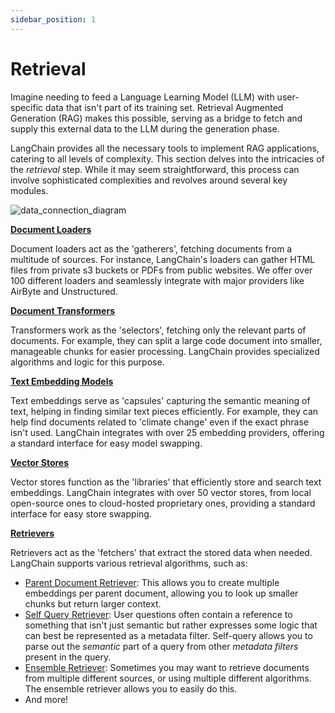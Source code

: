 ```yaml
---
sidebar_position: 1
---
```


# Retrieval

Imagine needing to feed a Language Learning Model (LLM) with user-specific data that isn't part of its training set. Retrieval Augmented Generation (RAG) makes this possible, serving as a bridge to fetch and supply this external data to the LLM during the generation phase.

LangChain provides all the necessary tools to implement RAG applications, catering to all levels of complexity. This section delves into the intricacies of the *retrieval* step. While it may seem straightforward, this process can involve sophisticated complexities and revolves around several key modules.

![data_connection_diagram](/img/data_connection.jpg)

**[Document Loaders](/docs/modules/data_connection/document_loaders/)**

Document loaders act as the 'gatherers', fetching documents from a multitude of sources. For instance, LangChain's loaders can gather HTML files from private s3 buckets or PDFs from public websites. We offer over 100 different loaders and seamlessly integrate with major providers like AirByte and Unstructured.

**[Document Transformers](/docs/modules/data_connection/document_transformers/)**

Transformers work as the 'selectors', fetching only the relevant parts of documents. For example, they can split a large code document into smaller, manageable chunks for easier processing. LangChain provides specialized algorithms and logic for this purpose.

**[Text Embedding Models](/docs/modules/data_connection/text_embedding/)**

Text embeddings serve as 'capsules' capturing the semantic meaning of text, helping in finding similar text pieces efficiently. For example, they can help find documents related to 'climate change' even if the exact phrase isn't used. LangChain integrates with over 25 embedding providers, offering a standard interface for easy model swapping.

**[Vector Stores](/docs/modules/data_connection/vectorstores/)**

Vector stores function as the 'libraries' that efficiently store and search text embeddings. LangChain integrates with over 50 vector stores, from local open-source ones to cloud-hosted proprietary ones, providing a standard interface for easy store swapping.

**[Retrievers](/docs/modules/data_connection/retrievers/)**

Retrievers act as the 'fetchers' that extract the stored data when needed. LangChain supports various retrieval algorithms, such as:
- [Parent Document Retriever](/docs/modules/data_connection/retrievers/parent_document_retriever): This allows you to create multiple embeddings per parent document, allowing you to look up smaller chunks but return larger context.
- [Self Query Retriever](/docs/modules/data_connection/retrievers/self_query): User questions often contain a reference to something that isn't just semantic but rather expresses some logic that can best be represented as a metadata filter. Self-query allows you to parse out the *semantic* part of a query from other *metadata filters* present in the query.
- [Ensemble Retriever](/docs/modules/data_connection/retrievers/ensemble): Sometimes you may want to retrieve documents from multiple different sources, or using multiple different algorithms. The ensemble retriever allows you to easily do this.
- And more!